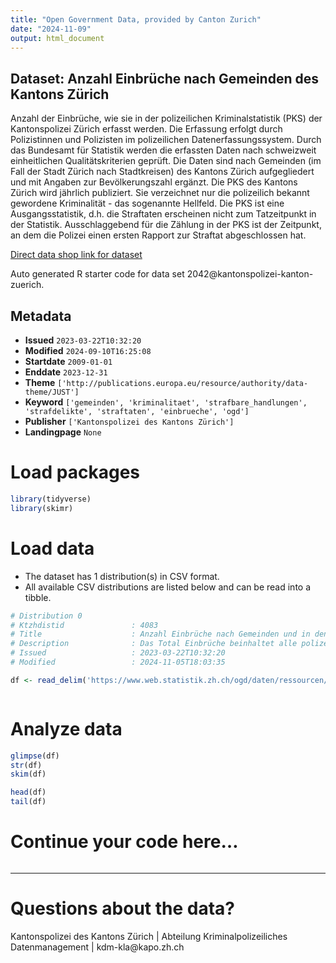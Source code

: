 ```yaml
---
title: "Open Government Data, provided by Canton Zurich"
date: "2024-11-09"
output: html_document
---
```


## Dataset: Anzahl Einbrüche nach Gemeinden des Kantons Zürich

Anzahl der Einbrüche, wie sie in der polizeilichen Kriminalstatistik (PKS) der Kantonspolizei Zürich erfasst werden. Die Erfassung erfolgt durch Polizistinnen und Polizisten im polizeilichen Datenerfassungssystem. Durch das Bundesamt für Statistik werden die erfassten Daten nach schweizweit einheitlichen Qualitätskriterien geprüft. Die Daten sind nach Gemeinden (im Fall der Stadt Zürich nach Stadtkreisen) des Kantons Zürich aufgegliedert und mit Angaben zur Bevölkerungszahl ergänzt. Die PKS des Kantons Zürich wird jährlich publiziert. Sie verzeichnet nur die polizeilich bekannt gewordene Kriminalität - das sogenannte Hellfeld. Die PKS ist eine Ausgangsstatistik, d.h. die Straftaten erscheinen nicht zum Tatzeitpunkt in der Statistik. Ausschlaggebend für die Zählung in der PKS ist der Zeitpunkt, an dem die Polizei einen ersten Rapport zur Straftat abgeschlossen hat.

[Direct data shop link for dataset](https://www.zh.ch/de/politik-staat/statistik-daten/datenkatalog.html#/datasets/2042@kantonspolizei-kanton-zuerich)

Auto generated R starter code for data set 2042@kantonspolizei-kanton-zuerich.

## Metadata

- **Issued** `2023-03-22T10:32:20`
- **Modified** `2024-09-10T16:25:08`
- **Startdate** `2009-01-01`
- **Enddate** `2023-12-31`
- **Theme** `['http://publications.europa.eu/resource/authority/data-theme/JUST']`
- **Keyword** `['gemeinden', 'kriminalitaet', 'strafbare_handlungen', 'strafdelikte', 'straftaten', 'einbrueche', 'ogd']`
- **Publisher** `['Kantonspolizei des Kantons Zürich']`
- **Landingpage** `None`


# Load packages

```r

library(tidyverse)
library(skimr)

```

# Load data

-   The dataset has 1 distribution(s) in CSV format.
-   All available CSV distributions are listed below and can be read into a tibble.

```r

# Distribution 0
# Ktzhdistid               : 4083
# Title                    : Anzahl Einbrüche nach Gemeinden und in den Stadtkreisen der Stadt Zürich
# Description              : Das Total Einbrüche beinhaltet alle polizeilich bekannten, vollendeten und versuchten Einbruchs- und Einschleichdiebstähle. Die Bevölkerungszahlen sind der Einwohnerstatistik des Bundes am Ende des Vorjahres entnommen (bis 2010 ESPOP, ab 2011 STATPOP). Damit wird die Häufigkeitszahl berechnet (Anzahl registrierten Straftaten pro 1000 Einwohner). 
# Issued                   : 2023-03-22T10:32:20
# Modified                 : 2024-11-05T18:03:35

df <- read_delim('https://www.web.statistik.zh.ch/ogd/daten/ressourcen/KTZH_00002042_00004083.csv')



```

# Analyze data

```r

glimpse(df)
str(df)
skim(df)

head(df)
tail(df)

```

# Continue your code here...

```r

```

------------------------------------------------------------------------

# Questions about the data?

Kantonspolizei des Kantons Zürich | Abteilung Kriminalpolizeiliches Datenmanagement | kdm-kla@kapo.zh.ch
